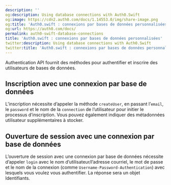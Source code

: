 ```yaml
---
description: ''
og:description: Using database connections with Auth0.Swift
og:image: https://cdn2.auth0.com/docs/1.14553.0/img/share-image.png
og:title: 'Auth0.swift : connexions par bases de données personnalisées'
og:url: https://auth0.com/docs/
permalink: auth0-swift-database-connections
title: 'Auth0.swift : connexions par bases de données personnalisées'
twitter:description: Using database connections with Auth0.Swift
twitter:title: 'Auth0.swift : connexions par bases de données personnalisées'
---
```




Authentication API fournit des méthodes pour authentifier et inscrire des utilisateurs de bases de données.

## Inscription avec une connexion par base de données

L’inscription nécessite d’appeler la méthode `createUser`, en passant l’`email`, le `password` et le nom de la `connection` de l’utilisateur pour initier le processus d’inscription. Vous pouvez également indiquer des métadonnées utilisateur supplémentaires à stocker.



## Ouverture de session avec une connexion par base de données

L’ouverture de session avec une connexion par base de données nécessite d’appeler `login` avec le nom d’utilisateur/l’adresse courriel, le mot de passe et le nom de la connexion (comme `Username-Password-Authentication`) avec lesquels vous voulez vous authentifier. La réponse sera un objet Identifiants.